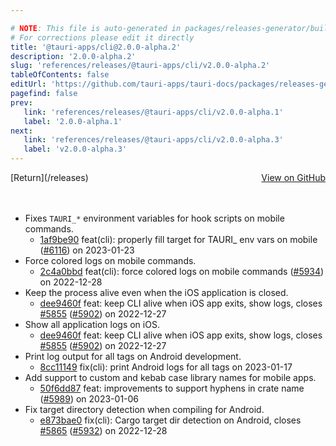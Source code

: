 ```yaml
---

# NOTE: This file is auto-generated in packages/releases-generator/build.ts
# For corrections please edit it directly
title: '@tauri-apps/cli@2.0.0-alpha.2'
description: '2.0.0-alpha.2'
slug: 'references/releases/@tauri-apps/cli/v2.0.0-alpha.2'
tableOfContents: false
editUrl: 'https://github.com/tauri-apps/tauri-docs/packages/releases-generator/build.ts'
pagefind: false
prev:
   link: 'references/releases/@tauri-apps/cli/v2.0.0-alpha.1'
   label: '2.0.0-alpha.1'
next:
   link: 'references/releases/@tauri-apps/cli/v2.0.0-alpha.3'
   label: 'v2.0.0-alpha.3'
---
```


<div style="margin-bottom:3rem; display: flex; justify-content: space-between; align-items: center"><span>[Return](/releases)</span><span><a href="https://github.com/tauri-apps/tauri/releases/tag/@tauri-apps/cli-v2.0.0-alpha.2">View on GitHub</a></span></div>

- Fixes `TAURI_*` environment variables for hook scripts on mobile commands.
  - [1af9be90](https://www.github.com/tauri-apps/tauri/commit/1af9be904a309138b9f79dc741391000b1652c75) feat(cli): properly fill target for TAURI\_ env vars on mobile ([#6116](https://www.github.com/tauri-apps/tauri/pull/6116)) on 2023-01-23
- Force colored logs on mobile commands.
  - [2c4a0bbd](https://www.github.com/tauri-apps/tauri/commit/2c4a0bbd1fbe15d7500264e6490772397e1917ed) feat(cli): force colored logs on mobile commands ([#5934](https://www.github.com/tauri-apps/tauri/pull/5934)) on 2022-12-28
- Keep the process alive even when the iOS application is closed.
  - [dee9460f](https://www.github.com/tauri-apps/tauri/commit/dee9460f9c9bc92e9c638e7691e616849ac2085b) feat: keep CLI alive when iOS app exits, show logs, closes [#5855](https://www.github.com/tauri-apps/tauri/pull/5855) ([#5902](https://www.github.com/tauri-apps/tauri/pull/5902)) on 2022-12-27
- Show all application logs on iOS.
  - [dee9460f](https://www.github.com/tauri-apps/tauri/commit/dee9460f9c9bc92e9c638e7691e616849ac2085b) feat: keep CLI alive when iOS app exits, show logs, closes [#5855](https://www.github.com/tauri-apps/tauri/pull/5855) ([#5902](https://www.github.com/tauri-apps/tauri/pull/5902)) on 2022-12-27
- Print log output for all tags on Android development.
  - [8cc11149](https://www.github.com/tauri-apps/tauri/commit/8cc111494d74161e489152e52191e1442dd99759) fix(cli): print Android logs for all tags on 2023-01-17
- Add support to custom and kebab case library names for mobile apps.
  - [50f6dd87](https://www.github.com/tauri-apps/tauri/commit/50f6dd87b1ac2c99f8794b055f1acba4ef7d34d3) feat: improvements to support hyphens in crate name ([#5989](https://www.github.com/tauri-apps/tauri/pull/5989)) on 2023-01-06
- Fix target directory detection when compiling for Android.
  - [e873bae0](https://www.github.com/tauri-apps/tauri/commit/e873bae09f0f27517f720a753f51c1dcb903f883) fix(cli): Cargo target dir detection on Android, closes [#5865](https://www.github.com/tauri-apps/tauri/pull/5865) ([#5932](https://www.github.com/tauri-apps/tauri/pull/5932)) on 2022-12-28

